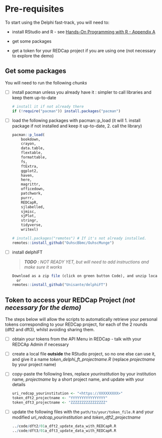 # Pre-requisites {#sec-pre-requisites}

To start using the Delphi fast-track, you will need to:

-   install RStudio and R - see [Hands-On Programming with R - Appendix A](https://jjallaire.github.io/hopr/a1-starting.html)

-   get some packages

-   get a token for your REDCap project if you are using one (not necessary to explore the demo)

## Get some packages {#sec-get-some-packages}

You will need to run the following *chunks*

-   [ ] install pacman unless you already have it : simpler to call libraries and keep them up-to-date

    ``` r
    # install it if not already there
    if (!require("pacman")) install.packages("pacman") 
    ```

-   [ ] load the following packages with pacman::p_load (it will 1. install package if not installed and keep it up-to-date, 2. call the library)

    ``` r
    pacman::p_load(
        bookdown,
        crayon,
        data.table,
        flextable,
        formattable,
        fs,
        ftExtra,
        ggplot2,
        haven,
        here,
        magrittr,
        officedown,
        patchwork,
        purrr,
        REDCapR,
        sjlabelled,
        sjmisc,
        sjPlot,
        stringr,
        tidyverse,
        writexl)

    # install.packages("remotes") # If it's not already installed.
    remotes::install_github("OuhscBbmc/OuhscMunge")
    ```

-   [ ] install delphiFT

    > ***TODO** : NOT READY YET, but will need to add instructions and make sure it works*

    ``` r
    Download as a zip file (click on green button Code), and unzip locally
      or
    remotes::install_github("Unisante/delphiFT") 
    ```



## Token to access your REDCap Project *(not necessary for the demo)* {#sec-token-to-access-your-redcap-project}

The steps below will allow the scripts to automatically retrieve your personal tokens corresponding to your REDCap project, for each of the 2 rounds (dft2 and dft3), whilst avoiding sharing them.

-   [ ] obtain your tokens from the API Menu in REDCap - talk with your REDCAp Admin if necessary

-   [ ] create a local file **outside** the RStudio project, so no one else can use it, and give it a name *token_delphi_ft_projectname.R* (replace *projectname* by your project name)

-   [ ] copy-paste the following lines, replace *yourinstitution* by your institution name, *projectname* by a short project name, and update with your details

    ``` r
    uri_redcap_yourinstitution <- "<https://XXXXXXXXX>" 
    token_dft2_projectname <- "YYYYYYYYYYYYYYYY"
    token_dft3_projectname <- "ZZZZZZZZZZZZZZZZ"
    ```

-   [ ] update the following files with the `path/to/your/token_file.R` and your modified *uri_redcap_yourinstitution* and *token_dft2_projectname*

    ``` r
    ../code/dft2/01a_dft2_update_data_with_REDCapR.R
    ../code/dft3/01a_dft3_update_data_with_REDCapR.R
    ```
